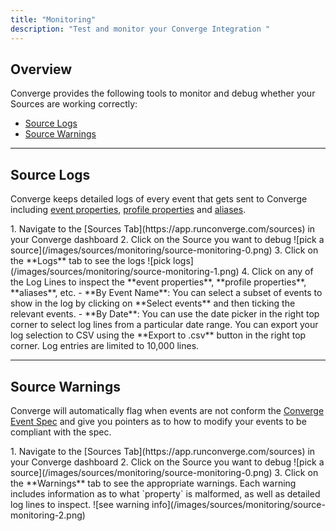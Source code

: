 ```yaml
---
title: "Monitoring"
description: "Test and monitor your Converge Integration "
---
```


## Overview

Converge provides the following tools to monitor and debug whether your Sources are working correctly:
- [Source Logs](#source-logs)
- [Source Warnings](#source-warnings) 

---

## Source Logs

Converge keeps detailed logs of every event that gets sent to Converge including [event properties](/sources/converge-spec), [profile properties](/sources/source-concepts#profile-properties) and [aliases](/sources/source-concepts#aliases).

<AccordionGroup>
<Accordion icon="location-dot" title="Where to find Source Logs">
1. Navigate to the [Sources Tab](https://app.runconverge.com/sources) in your Converge dashboard
2. Click on the Source you want to debug
  <Frame>
   ![pick a source](/images/sources/monitoring/source-monitoring-0.png)
   </Frame>
3. Click on the **Logs** tab to see the logs
  <Frame>
  ![pick logs](/images/sources/monitoring/source-monitoring-1.png)
  </Frame>
4. Click on any of the Log Lines to inspect the **event properties**, **profile properties**, **aliases**, etc.
</Accordion>

<Accordion icon="filter" title="Filter through the logs">
- **By Event Name**: You can select a subset of events to show in the log by clicking on **Select events** and then ticking the relevant events.
- **By Date**: You can use the date picker in the right top corner to select log lines from a particular date range.
</Accordion>

<Accordion icon="download" title="Exporting logs">
You can export your log selection to CSV using the **Export to .csv** button in the right top corner. 
Log entries are limited to 10,000 lines.
</Accordion>
</AccordionGroup>

---

## Source Warnings

Converge will automatically flag when events are not conform the [Converge Event Spec](/sources/converge-spec) and give you pointers as to how to modify your events to be compliant with the spec.


<AccordionGroup>
<Accordion icon="location-dot" title="Where to find Source Warnings">
1. Navigate to the [Sources Tab](https://app.runconverge.com/sources) in your Converge dashboard
2. Click on the Source you want to debug
   ![pick a source](/images/sources/monitoring/source-monitoring-0.png)
3. Click on the **Warnings** tab to see the appropriate warnings. Each warning includes information as to what `property` is malformed, as well as detailed log lines to inspect.
  ![see warning info](/images/sources/monitoring/source-monitoring-2.png)
</Accordion>
</AccordionGroup>
